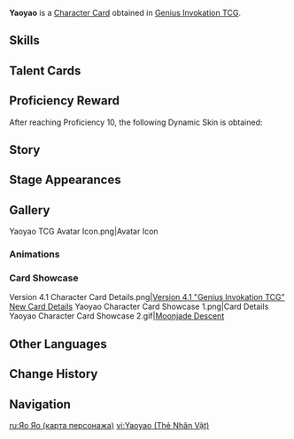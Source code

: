 {{About|the [[Character Card]]|the [[Playable Character]]|Yaoyao}}
{{Genius Invokation TCG Infobox
|title       = Yaoyao
|id          = 001704
|features    = Yaoyao; Yuegui
|image       = Yaoyao Character Card.png
|type        = Character Card
|health      = 10
|element     = Dendro
|faction     = Liyue
|weapon      = Polearm
|source1     = Achieve victory in [[Genius Invokation TCG/Stage/Yaoyao/Friendly Fracas|Friendly Fracas (Yaoyao)]]
}}
'''Yaoyao''' is a [[Character Card]] obtained in [[Genius Invokation TCG]].

==Skills==
{{Genius Invokation TCG Skills Table}}

==Talent Cards==
{{Genius Invokation TCG Talent Cards Table}}

==Proficiency Reward==
After reaching Proficiency 10, the following Dynamic Skin is obtained:<br>{{TCG Card|Beneficent|1|golden=1|caption=1}}

==Story==
{{Description|An adeptal constitution.|title="Burgeoning Grace" Yaoyao}}

==Stage Appearances==
{{Genius Invokation TCG Stage Appearances}}

==Gallery==
<gallery>
Yaoyao TCG Avatar Icon.png|Avatar Icon
</gallery>

===Animations===
{{Preview
|size     = 200px
|file1    = Yaoyao Dynamic Skin
|caption  = Dynamic Skin Idle Animation
}}

===Card Showcase===
<gallery>
Version 4.1 Character Card Details.png|[https://www.hoyolab.com/article/21806645 Version 4.1 "Genius Invokation TCG" New Card Details]
Yaoyao Character Card Showcase 1.png|Card Details
Yaoyao Character Card Showcase 2.gif|[[Moonjade Descent (Character Card Skill)|Moonjade Descent]]
</gallery>

==Other Languages==
{{Other Languages|Transclude=Yaoyao}}

==Change History==
{{Change History|4.1}}

==Navigation==
{{Genius Invokation TCG Navbox|Character Card Obtainable}}

[[ru:Яо Яо (карта персонажа)]]
[[vi:Yaoyao (Thẻ Nhân Vật)]]